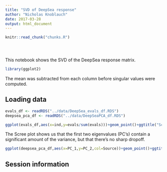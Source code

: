 ```yaml
---
title: "SVD of DeepSea response"
author: "Nicholas Knoblauch"
date: 2017-03-28
output: html_document
---
```


<!-- The file analysis/chunks.R contains chunks that define default settings
shared across the workflowr files. -->
```r
knitr::read_chunk("chunks.R")
```

<!-- Update knitr chunk options -->
```r
```

<!-- Insert the date the file was last updated -->
```r
```

<!-- Insert the code version (Git commit SHA1) if Git repository exists and R
 package git2r is installed -->
```r
```




<!-- Add your analysis here -->

This notebook shows the SVD of the DeepSea response matrix.

```r
library(ggplot2)
```


The mean was subtracted from each column before singular values were computed.


## Loading data
```r
evals_df <- readRDS("../data/DeepSea_evals_df.RDS")
deepsea_pca_df <- readRDS("../data/DeepSeaPCA_df.RDS")
```



```r
ggplot(evals_df,aes(x=ind,y=evals/sum(evals)))+geom_point()+ggtitle("Scree plot")+xlab("Rank")+ylab("Eigenvalues")
```
The Scree plot shows us that the first two eigenvalues (PC's) contain a significant amount of the variance, but that there's no sharp dropoff.




```r
ggplot(deepsea_pca_df,aes(x=PC_1,y=PC_2,col=Source))+geom_point()+ggtitle("PC 1  1 vs PC 2")
```



## Session information

<!-- Insert the session information into the document -->
```r
```
